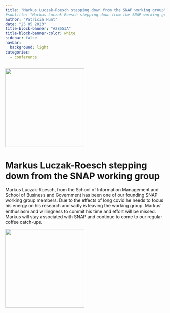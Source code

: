 ```yaml
---
title: "Markus Luczak-Roesch stepping down from the SNAP working group"
#subtitle: "Markus Luczak-Roesch stepping down from the SNAP working group"
author: "Patricia Hunt"
date: "25 05 2023"
title-block-banner: "#28553A"
title-block-banner-color: white
sidebar: false
navbar:
  background: light
categories: 
  - conference
---
```

<style>
.quarto-title > h1.title, p.subtitle {
  padding-left: 190px; # prevent long titles (and subtitles) from overlapping logo
}
.quarto-categories {
  padding-left: 110px; # (mostly) prevent categories from overlapping the logo
}
</style>

![](Markus-Luczak-Roesch.jpg){height=250 fig-align="center"}

<h1>Markus Luczak-Roesch stepping down from the SNAP working group</h1>

Markus Luczak-Roesch, from the  School of Information Management and School of Business and Government has been one of our founding SNAP working group members.  Due to the effects of long covid he needs to focus his energy on his research and sadly is leaving the working group.  Markus' enthusiasm and willingness to commit his time and effort will be missed.  Markus will stay associated with SNAP and continue to come to our regular coffee catch-ups.

![](marcus_web.png){height=250 fig-align="center"}
